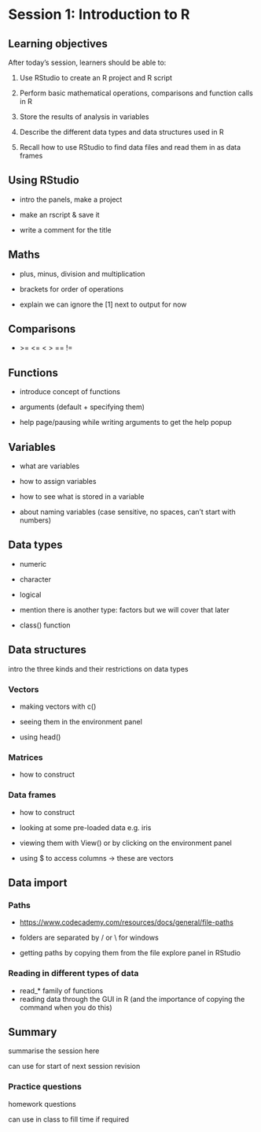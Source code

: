 # Session 1: Introduction to R

## Learning objectives

After today's session, learners should be able to:

1.  Use RStudio to create an R project and R script

2.  Perform basic mathematical operations, comparisons and function calls in R

3.  Store the results of analysis in variables

4.  Describe the different data types and data structures used in R

5.  Recall how to use RStudio to find data files and read them in as data frames

## Using RStudio

-   intro the panels, make a project

-   make an rscript & save it

-   write a comment for the title

## Maths

-   plus, minus, division and multiplication

-   brackets for order of operations

-   explain we can ignore the \[1\] next to output for now

## Comparisons

-   \>= \<= \< \> == !=

## Functions

-   introduce concept of functions

-   arguments (default + specifying them)

-   help page/pausing while writing arguments to get the help popup

## Variables

-   what are variables

-   how to assign variables

-   how to see what is stored in a variable

-   about naming variables (case sensitive, no spaces, can't start with numbers)

## Data types

-   numeric

-   character

-   logical

-   mention there is another type: factors but we will cover that later

-   class() function

## Data structures

intro the three kinds and their restrictions on data types

### Vectors

-   making vectors with c()

-   seeing them in the environment panel

-   using head()

### Matrices

-   how to construct

### Data frames

-   how to construct

-   looking at some pre-loaded data e.g. iris

-   viewing them with View() or by clicking on the environment panel

-   using \$ to access columns -\> these are vectors

## Data import

### Paths

-   <https://www.codecademy.com/resources/docs/general/file-paths>

-   folders are separated by / or \\ for windows

-   getting paths by copying them from the file explore panel in RStudio

### Reading in different types of data

-   read\_\* family of functions
-   reading data through the GUI in R (and the importance of copying the command when you do this)

## Summary

summarise the session here

can use for start of next session revision

### Practice questions

homework questions

can use in class to fill time if required